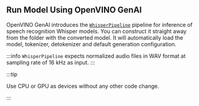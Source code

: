 
## Run Model Using OpenVINO GenAI

OpenVINO GenAI introduces the [`WhisperPipeline`](https://docs.openvino.ai/2025/api/genai_api/_autosummary/openvino_genai.WhisperPipeline.html) pipeline for inference of speech recognition Whisper models.
You can construct it straight away from the folder with the converted model.
It will automatically load the model, tokenizer, detokenizer and default generation configuration.

:::info
`WhisperPipeline` expects normalized audio files in WAV format at sampling rate of 16 kHz as input.
:::

<LanguageTabs>
    <TabItemPython>
        <Tabs groupId="device">
            <TabItem label="CPU" value="cpu">
                <CodeExamplePython device="CPU" />
            </TabItem>
            <TabItem label="GPU" value="gpu">
                <CodeExamplePython device="GPU" />
            </TabItem>
        </Tabs>
    </TabItemPython>
    <TabItemCpp>
        <Tabs groupId="device">
            <TabItem label="CPU" value="cpu">
                <CodeExampleCPP device="CPU" />
            </TabItem>
            <TabItem label="GPU" value="gpu">
                <CodeExampleCPP device="GPU" />
            </TabItem>
        </Tabs>
    </TabItemCpp>
</LanguageTabs>

:::tip

Use CPU or GPU as devices without any other code change.

:::
